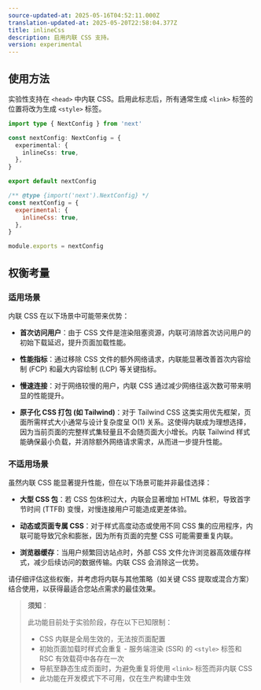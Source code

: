 ```yaml
---
source-updated-at: 2025-05-16T04:52:11.000Z
translation-updated-at: 2025-05-20T22:58:04.377Z
title: inlineCss
description: 启用内联 CSS 支持。
version: experimental
---
```


## 使用方法

实验性支持在 `<head>` 中内联 CSS。启用此标志后，所有通常生成 `<link>` 标签的位置将改为生成 `<style>` 标签。

```ts filename="next.config.ts" switcher
import type { NextConfig } from 'next'

const nextConfig: NextConfig = {
  experimental: {
    inlineCss: true,
  },
}

export default nextConfig
```

```js filename="next.config.js" switcher
/** @type {import('next').NextConfig} */
const nextConfig = {
  experimental: {
    inlineCss: true,
  },
}

module.exports = nextConfig
```

## 权衡考量

### 适用场景

内联 CSS 在以下场景中可能带来优势：

- **首次访问用户**：由于 CSS 文件是渲染阻塞资源，内联可消除首次访问用户的初始下载延迟，提升页面加载性能。

- **性能指标**：通过移除 CSS 文件的额外网络请求，内联能显著改善首次内容绘制 (FCP) 和最大内容绘制 (LCP) 等关键指标。

- **慢速连接**：对于网络较慢的用户，内联 CSS 通过减少网络往返次数可带来明显的性能提升。

- **原子化 CSS 打包 (如 Tailwind)**：对于 Tailwind CSS 这类实用优先框架，页面所需样式大小通常与设计复杂度呈 O(1) 关系。这使得内联成为理想选择，因为当前页面的完整样式集轻量且不会随页面大小增长。内联 Tailwind 样式能确保最小负载，并消除额外网络请求需求，从而进一步提升性能。

### 不适用场景

虽然内联 CSS 能显著提升性能，但在以下场景可能并非最佳选择：

- **大型 CSS 包**：若 CSS 包体积过大，内联会显著增加 HTML 体积，导致首字节时间 (TTFB) 变慢，对慢连接用户可能造成更差体验。

- **动态或页面专属 CSS**：对于样式高度动态或使用不同 CSS 集的应用程序，内联可能导致冗余和膨胀，因为所有页面的完整 CSS 可能需要重复内联。

- **浏览器缓存**：当用户频繁回访站点时，外部 CSS 文件允许浏览器高效缓存样式，减少后续访问的数据传输。内联 CSS 会消除这一优势。

请仔细评估这些权衡，并考虑将内联与其他策略（如关键 CSS 提取或混合方案）结合使用，以获得最适合您站点需求的最佳效果。

> **须知**：
>
> 此功能目前处于实验阶段，存在以下已知限制：
>
> - CSS 内联是全局生效的，无法按页面配置
> - 初始页面加载时样式会重复 - 服务端渲染 (SSR) 的 `<style>` 标签和 RSC 有效载荷中各存在一次
> - 导航至静态生成页面时，为避免重复将使用 `<link>` 标签而非内联 CSS
> - 此功能在开发模式下不可用，仅在生产构建中生效